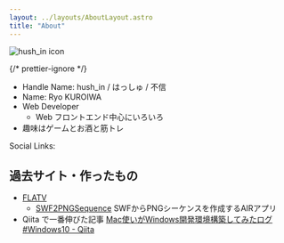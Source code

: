 ```yaml
---
layout: ../layouts/AboutLayout.astro
title: "About"
---
```



<div>
  <img
    src="/my-icon-min.svg"
    class="w-40 rounded-full bg-[#FF7F00]"
    alt="hush_in icon"
  />
</div>

<div class="mx-auto max-w-max">

{/* prettier-ignore */}
  - Handle Name: hush_in / はっしゅ / 不信
  - Name: Ryo KUROIWA
  - Web Developer
    - Web フロントエンド中心にいろいろ
  - 趣味はゲームとお酒と筋トレ
  <div class="mt-4 flex flex-col sm:flex-row sm:items-center">
    <div class="mt-1 mr-2 whitespace-nowrap"><p class="m-0">Social Links:</p></div>
    <Socials />
  </div>
</div>

## 過去サイト・作ったもの

- [FLATV](https://flatv.fdempa.com/)
  - [SWF2PNGSequence](https://flatv.fdempa.com/swf2pngsequence/) SWFからPNGシーケンスを作成するAIRアプリ
- Qiita で一番伸びた記事 [Mac使いがWindows開発環境構築してみたログ #Windows10 - Qiita](https://qiita.com/hush_in/items/1ac22f4c4c07c7df7900)
